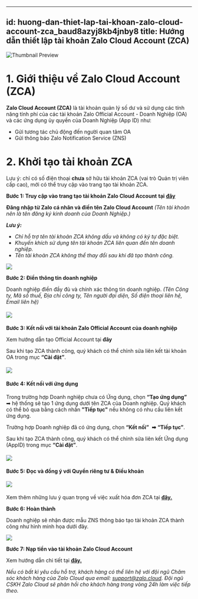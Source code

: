
---
id: huong-dan-thiet-lap-tai-khoan-zalo-cloud-account-zca_baud8azyj8kb4jnby8
title: Hướng dẫn thiết lập tài khoản Zalo Cloud Account (ZCA)
---
![Thumbnail Preview](https://stc-oa.zdn.vn/uploads/020b4e78dfd0fc9eec35e666e630281d.jpeg)

**1\. Giới thiệu về Zalo Cloud Account (ZCA)**
==============================================

**Zalo Cloud Account (ZCA)** là tài khoản quản lý số dư và sử dụng các tính năng tính phí của các tài khoản Zalo Official Account - Doanh Nghiệp (OA) và các ứng dụng ủy quyền của Doanh Nghiệp (App ID) như: 

*   Gửi tương tác chủ động đến người quan tâm OA
*   Gửi thông báo Zalo Notification Service (ZNS) 

**2\. Khởi tạo tài khoản ZCA** 
===============================

Lưu ý: chỉ có số điện thoại **chưa** sở hữu tài khoản ZCA (vai trò Quản trị viên cấp cao), mới có thể truy cập vào trang tạo tài khoản ZCA. 

**Bước 1: Truy cập vào trang tạo tài khoản Zalo Cloud Account** **tại** [**đây**](https://account.zalo.cloud/account/create?utm_source=oa&utm_medium=blog)

**Đăng nhập từ Zalo cá nhân và điền tên Zalo Cloud Account** _(Tên tài khoản nên là tên đăng ký kinh doanh của Doanh Nghiệp.)_ 

_**Lưu ý:**_  

*   _Chỉ hỗ trợ tên tài khoản ZCA không dấu và không có ký tự đặc biệt._ 
*   _Khuyến khích sử dụng tên tài khoản ZCA liên quan đến tên doanh nghiệp._ 
*   _Tên tài khoản ZCA không thể thay đổi sau khi đã tạo thành công._ 

![](https://stc-oa.zdn.vn/uploads/28b479047f85708c1f2ec13663f72678.png)

**Bước 2: Điền thông tin doanh nghiệp** 

Doanh nghiệp điền đầy đủ và chính xác thông tin doanh nghiệp. _(Tên Công ty, Mã số thuế, Địa chỉ công ty, Tên người đại diện, Số điện thoại liên hệ, Email liên hệ)_ 

#### ![](https://stc-oa.zdn.vn/uploads/241ca05ac01350c906957e1fc5f6e77b.png)

**Bước 3: Kết nối với tài khoản Zalo Official Account của doanh nghiệp** 

Xem hướng dẫn tạo Official Account tại **đây**

Sau khi tạo ZCA thành công, quý khách có thể chỉnh sửa liên kết tài khoản OA trong mục **“Cài đặt”**.

#### ![](https://stc-oa.zdn.vn/uploads/8b504056e7a2ff78f95a6f0d9f3764f9.png)

#### **Bước 4: Kết nối với ứng dụng**  

Trong trường hợp Doanh nghiệp chưa có Ứng dụng, chọn **“Tạo ứng dụng”** ➡ hệ thống sẽ tạo 1 ứng dụng dưới tên ZCA của Doanh nghiệp. Quý khách có thể bỏ qua bằng cách nhấn **"Tiếp tục"** nếu không có nhu cầu liên kết ứng dụng. 

Trường hợp Doanh nghiệp đã có ứng dụng, chọn **“Kết nối”**  **➡** **“Tiếp tục”**.  
  
Sau khi tạo ZCA thành công, quý khách có thể chỉnh sửa liên kết Ứng dụng (AppID) trong mục **“Cài đặt”**.

#### ![](https://stc-oa.zdn.vn/uploads/0304c1d56958a89a6aa23ce4206b6423.png)

**Bước 5: Đọc và đồng ý với Quyền riêng tư & Điều khoản** 

#### ![](https://stc-oa.zdn.vn/uploads/62adfa5034547414e0241b7f8a192052.png)

Xem thêm những lưu ý quan trọng về việc xuất hóa đơn ZCA tại [**đây.**](https://zalo.cloud/blog/nhung-luu-y-quan-trong-ve-viec-xuat-hoa-don-tren-zalo-cloud/vvurkeybbvj7aa6r76)

**Bước 6: Hoàn thành**

Doanh nghiệp sẽ nhận được mẫu ZNS thông báo tạo tài khoản ZCA thành công như hình minh họa dưới đây. 

![](https://stc-oa.zdn.vn/uploads/10e5fa3e91528045a7ee717615d1678b.png)

**Bước 7: Nạp tiền vào tài khoản Zalo Cloud Account**

Xem hướng dẫn chi tiết tại [**đây.**](https://zalo.cloud/blog/huong-dan-nap-tien-vao-tai-khoan-zalo-cloud-account-zca-/dbuegyjqepvn9gk79q) 

_Nếu có bất kì yêu cầu hỗ trợ, khách hàng có thể liên hệ với đội ngũ Chăm sóc khách hàng của Zalo Cloud qua email:_ [_support@zalo.cloud_](mailto:support@zalo.cloud)_. Đội ngũ CSKH Zalo Cloud sẽ phản hồi cho khách hàng trong vòng 24h làm việc tiếp theo._